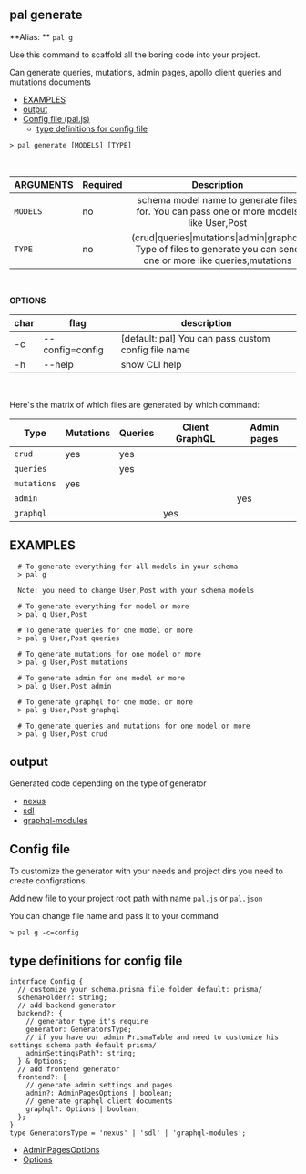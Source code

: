 
<SEO title="CLI Generator" />

<MdxCard>


## pal generate

**Alias: ** `pal g`

Use this command to scaffold all the boring code into your project.

Can generate queries, mutations, admin pages, apollo client queries and mutations documents

- [EXAMPLES](#examples)
- [output](#output)
- [Config file (pal.js)](#config-file)
  - [type definitions for config file](#type-definitions-for-config-file)

```shell
> pal generate [MODELS] [TYPE]
```

<br />

| ARGUMENTS | Required |                                                     Description                                                      |
| --------- | -------- | :------------------------------------------------------------------------------------------------------------------: |
| `MODELS`  | no       |               schema model name to generate files for. You can pass one or more models like User,Post                |
| `TYPE`    | no       | (crud\|queries\|mutations\|admin\|graphql) Type of files to generate you can send one or more like queries,mutations |

<br />

**OPTIONS**

| char | flag            | description                                         |
| ---- | --------------- | --------------------------------------------------- |
| -c   | --config=config | [default: pal] You can pass custom config file name |
| -h   | --help          | show CLI help                                       |

<br />

Here's the matrix of which files are generated by which command:

| Type        | Mutations | Queries | Client GraphQL | Admin pages |
| ----------- | --------- | ------- | -------------- | ----------- |
| `crud`      | yes       | yes     |                |             |
| `queries`   |           | yes     |                |             |
| `mutations` | yes       |         |                |             |
| `admin`     |           |         |                | yes         |
| `graphql`   |           |         | yes            |             |

## EXAMPLES

```shell
  # To generate everything for all models in your schema
  > pal g

  Note: you need to change User,Post with your schema models

  # To generate everything for model or more
  > pal g User,Post

  # To generate queries for one model or more
  > pal g User,Post queries

  # To generate mutations for one model or more
  > pal g User,Post mutations

  # To generate admin for one model or more
  > pal g User,Post admin

  # To generate graphql for one model or more
  > pal g User,Post graphql

  # To generate queries and mutations for one model or more
  > pal g User,Post crud
```

## output

Generated code depending on the type of generator

- [nexus](/generator/nexus#output)
- [sdl](/generator/sdl)
- [graphql-modules](/generator/graphql-modules)

## Config file

To customize the generator with your needs and project dirs you need to create configrations.

Add new file to your project root path with name `pal.js` or `pal.json`

You can change file name and pass it to your command

```shell
> pal g -c=config
```

## type definitions for config file

```ts{3,5,7,9, 12,14,16}
interface Config {
  // customize your schema.prisma file folder default: prisma/
  schemaFolder?: string;
  // add backend generator
  backend?: {
    // generator type it's require
    generator: GeneratorsType;
    // if you have our admin PrismaTable and need to customize his settings schema path default prisma/
    adminSettingsPath?: string;
  } & Options;
  // add frontend generator
  frontend?: {
    // generate admin settings and pages
    admin?: AdminPagesOptions | boolean;
    // generate graphql client documents
    graphql?: Options | boolean;
  };
}
type GeneratorsType = 'nexus' | 'sdl' | 'graphql-modules';
```

- [AdminPagesOptions](/generator#adminpagesoptions)
- [Options](/generator#options-type-definition)

</MdxCard>

